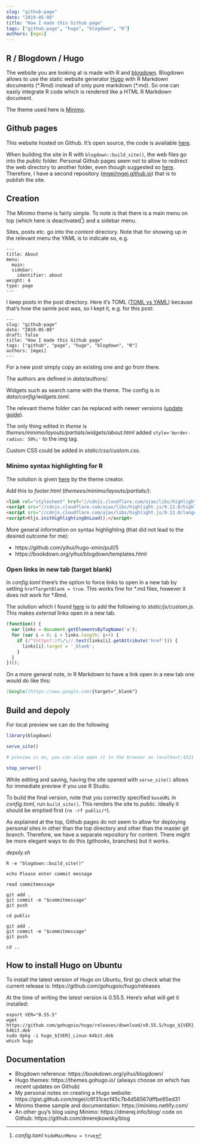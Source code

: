 ```yaml
---
slug: "github-page"
date: "2019-05-08"
title: "How I made this Github page"
tags: ["github-page", "hugo", "blogdown", "R"]
authors: [mgei]
---
```


## R / Blogdown / Hugo

The website you are looking at is made with R and [blogdown](https://github.com/rstudio/blogdown). Blogdown allows to use the static website generator [Hugo](https://gohugo.io/) with R Markdown documents (\*.Rmd) instead of only pure markdown (\*.md). So one can easily integrate R code which is rendered like a HTML R Markdown document.

The theme used here is [Minimo](https://github.com/MunifTanjim/minimo).

## Github pages

This website hosted on Github. It's open source, the code is available [here](https://github.com/mgei/gh-page).

When building the site in R with `blogdown::build_site()`, the web files go into the *public* folder. Personal Github pages seem not to allow to redirect the web directory to another folder, even though suggested so [here](https://help.github.com/en/articles/configuring-a-publishing-source-for-github-pages). Therefore, I have a second repository ([mgei/mgei.github.io](https://github.com/mgei/mgei.github.io)) that is to publish the site.

## Creation

The Minimo theme is fairly simple. To note is that there is a main menu on top (which here is deactivated[^de]) and a sidebar menu.

Sites, posts etc. go into the *content* directory. Note that for showing up in the relevant menu the YAML is to indicate so, e.g.

```
---
title: About
menu:
  main:
  sidebar:
    identifier: about
weight: 4
type: page
---
```

I keep posts in the post directory. Here it's TOML ([TOML vs YAML](https://gist.github.com/oconnor663/9aeb4ed56394cb013a20)) because that's how the samle post was, so I kept it, e.g. for this post:

```
---
slug: "github-page"
date: "2019-05-09"
draft: false
title: "How I made this Github page"
tags: ["github", "page", "hugo", "blogdown", "R"]
authors: [mgei]
---
```

For a new post simply copy an existing one and go from there.

The authors are defined in *data/authors/*.

Widgets such as search came with the theme. The config is in *data/config/widgets.toml*.

The relevant theme folder can be replaced with newer versions ([update guide](https://minimo.netlify.com/docs/updating/)).

The only thing edited in *theme* is *themes/minimo/layouts/partials/widgets/about.html* added `style='border-radius: 50%;'` to the img tag.

Custom CSS could be added in *static/css/custom.css*.

### Minimo syntax highlighting for R

The solution is given [here](https://github.com/MunifTanjim/minimo/issues/100#issuecomment-368229189) by the theme creator.

Add this to *footer.html* (*themees/minimo/layouts/partials/*):

```html
<link rel="stylesheet" href="//cdnjs.cloudflare.com/ajax/libs/highlight.js/9.12.0/styles/default.min.css">
<script src="//cdnjs.cloudflare.com/ajax/libs/highlight.js/9.12.0/highlight.min.js"></script>
<script src="//cdnjs.cloudflare.com/ajax/libs/highlight.js/9.12.0/languages/r.min.js"></script>
<script>hljs.initHighlightingOnLoad();</script>
```

More general information on syntax highlighting (that did not lead to the desired outcome for me):

* https://github.com/yihui/hugo-xmin/pull/5
* https://bookdown.org/yihui/blogdown/templates.html

### Open links in new tab (target blank)

In *config.toml* there's the option to force links to open in a new tab by setting `hrefTargetBlank = true`. This works fine for \*.md files, however it does not work for \*.Rmd.

The solution which I found [here](https://yihui.name/en/2018/09/target-blank/) is to add the following to *static/js/custom.js*. This makes *external* links open in a new tab.

```js
(function() {
  var links = document.getElementsByTagName('a');
  for (var i = 0; i < links.length; i++) {
    if (/^(https?:)?\/\//.test(links[i].getAttribute('href'))) {
      links[i].target = '_blank';
    }
  }
})();
```

On a more general note, in R Markdown to have a link open in a new tab one would do like this:

```md
[Google](https://www.google.com){target="_blank"}
```

## Build and depoly

For local preview we can do the following

```R
library(blogdown)

serve_site()

# preview is on, you can also open it in the browser on localhost:4321

stop_server()
```

While editing and saving, having the site opened with `serve_site()` allows for immediate preview if you use R Studio.

To build the final version, note that you correctly specified `baseURL` in *config.toml*, run `build_site()`. This renders the site to *public*. Ideally it should be emptied first (`rm -rf public/*`).

As explained at the top, Github pages do not seem to allow for deploying personal sites in other than the top directory and other than the master git branch. Therefore, we have a separate repository for content. There might be more elegant ways to do this (githooks, branches) but it works.

*depoly.sh*

```
R -e "blogdown::build_site()"

echo Please enter commit message

read commitmessage

git add .
git commit -m "$commitmessage"
git push

cd public

git add .
git commit -m "$commitmessage"
git push

cd ..
```

## How to install Hugo on Ubuntu

To install the latest version of Hugo on Ubuntu, first go check what the current release is: https://github.com/gohugoio/hugo/releases

At the time of writing the latest version is 0.55.5. Here's what will get it installed:

```
export VER="0.55.5" 
wget https://github.com/gohugoio/hugo/releases/download/v0.55.5/hugo_${VER}_Linux-64bit.deb
sudo dpkg -i hugo_${VER}_Linux-64bit.deb
which hugo
```

## Documentation

* Blogdown reference: https://bookdown.org/yihui/blogdown/
* Hugo themes: https://themes.gohugo.io/ (always choose on which has recent updates on Github)
* My personal notes on creating a Hugo website: https://gist.github.com/mgei/c6f31cecf45c7b4d58567dffbe95ed31
* Minimo theme sample and documentation: https://minimo.netlify.com/
* An other guy's blog using Minimo: https://dmerej.info/blog/ code on Github: https://github.com/dmerejkowsky/blog

[^de]: *config.toml* `hideMainMenu = true`